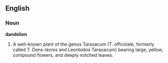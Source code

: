 ==English==

===Noun===

'''dandelion'''

#A well-known plant of the genus Taraxacum (T. officinale, formerly called T. Dens-leonis and Leontodos Taraxacum) bearing large, yellow, compound flowers, and deeply notched leaves.